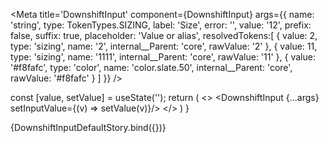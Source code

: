 

<Meta 
  title='DownshiftInput'
  component={DownshiftInput}
  args={{
    name: 'string',
    type: TokenTypes.SIZING,
    label: 'Size',
    error: '',
    value: '12',
    prefix: false,
    suffix: true,
    placeholder: 'Value or alias',
    resolvedTokens:[
      {
        value: 2,
        type: 'sizing',
        name: '2',
        internal__Parent: 'core',
        rawValue: '2'
      },
      {
        value: 11,
        type: 'sizing',
        name: '1111',
        internal__Parent: 'core',
        rawValue: '11'
      },
      {
        value: '#f8fafc',
        type: 'color',
        name: 'color.slate.50',
        internal__Parent: 'core',
        rawValue: '#f8fafc'
      }
    ]
  }}
/>

<ArgsTable of={DownshiftInput} />

  const [value, setValue] = useState('');
  return (
    <>
    <DownshiftInput {...args} setInputValue={(v) => setValue(v)}/>
    </>
  )
}

<Canvas>
  <Story name='Default'>
    {DownshiftInputDefaultStory.bind({})}
  </Story>
</Canvas>